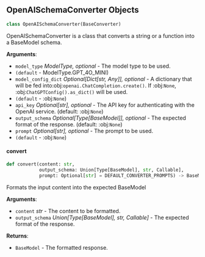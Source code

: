 <a id="camel.schemas.openai_converter"></a>

<a id="camel.schemas.openai_converter.OpenAISchemaConverter"></a>

## OpenAISchemaConverter Objects

```python
class OpenAISchemaConverter(BaseConverter)
```

OpenAISchemaConverter is a class that converts a string or a function
into a BaseModel schema.

**Arguments**:

- `model_type` _ModelType, optional_ - The model type to be used.
- `(default` - ModelType.GPT_4O_MINI)
- `model_config_dict` _Optional[Dict[str, Any]], optional_ - A dictionary
  that will be fed into:obj:`openai.ChatCompletion.create()`. If
  :obj:`None`, :obj:`ChatGPTConfig().as_dict()` will be used.
- `(default` - :obj:`None`)
- `api_key` _Optional[str], optional_ - The API key for authenticating
  with the OpenAI service. (default: :obj:`None`)
- `output_schema` _Optional[Type[BaseModel]], optional_ - The expected
  format of the response. (default: :obj:`None`)
- `prompt` _Optional[str], optional_ - The prompt to be used.
- `(default` - :obj:`None`)

<a id="camel.schemas.openai_converter.OpenAISchemaConverter.convert"></a>

#### convert

```python
def convert(content: str,
            output_schema: Union[Type[BaseModel], str, Callable],
            prompt: Optional[str] = DEFAULT_CONVERTER_PROMPTS) -> BaseModel
```

Formats the input content into the expected BaseModel

**Arguments**:

- `content` _str_ - The content to be formatted.
- `output_schema` _Union[Type[BaseModel], str, Callable]_ - The expected
  format of the response.
  

**Returns**:

- `BaseModel` - The formatted response.


